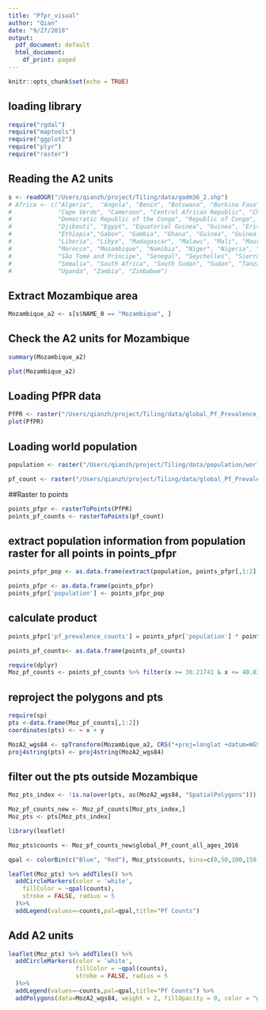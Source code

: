 ```yaml
---
title: "Pfpr_visual"
author: "Qian"
date: "9/27/2018"
output:
  pdf_document: default
  html_document:
    df_print: paged
---
```


```r
knitr::opts_chunk$set(echo = TRUE)
```

## loading library
```r
require("rgdal") 
require("maptools")
require("ggplot2")
require("plyr")
require("raster")
```
## Reading the A2 units
```r
s <- readOGR("/Users/qianzh/project/Tiling/data/gadm36_2.shp")
# Africa <- c("Algeria",  "Angola", "Benin", "Botswana", "Burkina Faso", "Burundi", 
#             "Cape Verde", "Cameroon", "Central African Republic", "Chad", "Comoros",
#             "Democratic Republic of the Congo", "Republic of Congo", "Côte d'Ivoire", 
#             "Djibouti", "Egypt", "Equatorial Guinea", "Guinea", "Eritrea", "Swaziland",
#             "Ethiopia","Gabon", "Gambia", "Ghana", "Guinea", "Guinea-Bissau", "Kenya", "Lesotho", 
#             "Liberia", "Libya", "Madagascar", "Malawi", "Mali", "Mauritania", "Mauritius",
#             "Morocco", "Mozambique", "Namibia", "Niger", "Nigeria", "Rwanda", 
#             "São Tomé and Príncipe", "Senegal", "Seychelles", "Sierra Leone", 
#             "Somalia", "South Africa", "South Sudan", "Sudan", "Tanzania", "Togo", "Tunisia", 
#             "Uganda", "Zambia", "Zimbabwe")
```

## Extract Mozambique area
```r
Mozambique_a2 <- s[s$NAME_0 == "Mozambique", ]
```

## Check the A2 units for Mozambique
```r
summary(Mozambique_a2)
```

```r
plot(Mozambique_a2)
```

## Loading PfPR data
```r
PfPR <- raster("/Users/qianzh/project/Tiling/data/global_Pf_Prevalence_all_ages_2000-2016/global_PfPR_all_ages_2016.tif")
plot(PfPR)
```

## Loading world population

```r
population <- raster("/Users/qianzh/project/Tiling/data/population/worldpop_total_1y_2016_00_00.tif")
```



```r
pf_count <- raster("/Users/qianzh/project/Tiling/data/global_Pf_Prevalence_all_ages_2000-2016/global_Pf_count_all_ages_2016.tif")
```

##Raster to points
```r
points_pfpr <- rasterToPoints(PfPR)
points_pf_counts <- rasterToPoints(pf_count)
```
## extract population information from population raster for all points in points_pfpr
```r
points_pfpr_pop <- as.data.frame(extract(population, points_pfpr[,1:2], fun = 'sum', na.rm = TRUE))
```

```r
points_pfpr <- as.data.frame(points_pfpr)
points_pfpr['population'] <- points_pfpr_pop
```
## calculate product
```r
points_pfpr['pf_prevalence_counts'] = points_pfpr['population'] * points_pfpr['global_PfPR_all_ages_2016']
```

```r
points_pf_counts<- as.data.frame(points_pf_counts)
```

```r
require(dplyr)
Moz_pf_counts <- points_pf_counts %>% filter(x >= 30.21741 & x <= 40.83931 & y >= -26.86869 & y <= -10.47125  )
```

## reproject the polygons and pts 
```r
require(sp)
pts <-data.frame(Moz_pf_counts[,1:2])
coordinates(pts) <- ~ x + y

MozA2_wgs84 <- spTransform(Mozambique_a2, CRS("+proj=longlat +datum=WGS84 +no_defs +ellps=WGS84 +towgs84=0,0,0"))
proj4string(pts) <- proj4string(MozA2_wgs84)


```

## filter out the pts outside Mozambique

```r
Moz_pts_index <- !is.na(over(pts, as(MozA2_wgs84, "SpatialPolygons")))

Moz_pf_counts_new <- Moz_pf_counts[Moz_pts_index,]
Moz_pts <- pts[Moz_pts_index]
```


```r
library(leaflet)

Moz_pts$counts <- Moz_pf_counts_new$global_Pf_count_all_ages_2016

qpal <- colorBin(c("Blue", "Red"), Moz_pts$counts, bins=c(0,50,100,150,200,300,400,500,1000, 2000, 5000,10000,20000, 30000, 40000, 50000, 65000))

leaflet(Moz_pts) %>% addTiles() %>%
  addCircleMarkers(color = 'white',
    fillColor = ~qpal(counts), 
    stroke = FALSE, radius = 5
  )%>%
  addLegend(values=~counts,pal=qpal,title="Pf Counts")
```


## Add A2 units
```r
leaflet(Moz_pts) %>% addTiles() %>%
  addCircleMarkers(color = 'white',
                   fillColor = ~qpal(counts), 
                   stroke = FALSE, radius = 5
  )%>%
  addLegend(values=~counts,pal=qpal,title="Pf Counts") %>% 
  addPolygons(data=MozA2_wgs84, weight = 2, fillOpacity = 0, color = "grey")

```

